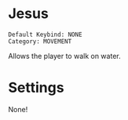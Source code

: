 # Jesus

```
Default Keybind: NONE
Category: MOVEMENT
```
Allows the player to walk on water.

# Settings
None!